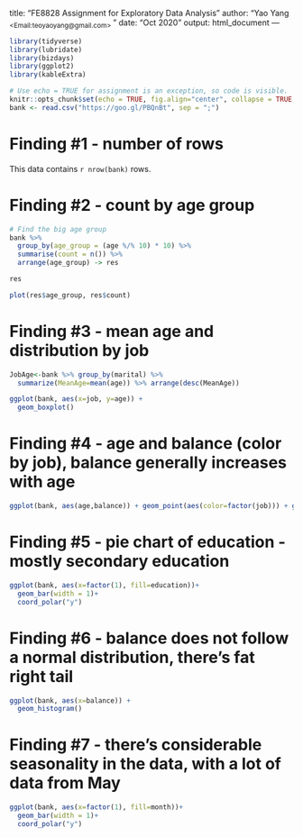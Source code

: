 
title: "FE8828 Assignment for Exploratory Data Analysis"
author: "Yao Yang <sub> <Email:teoyaoyang@gmail.com> </sub>"
date: "Oct 2020"
output: html_document
---

```r
library(tidyverse)
library(lubridate)
library(bizdays)
library(ggplot2)
library(kableExtra)

# Use echo = TRUE for assignment is an exception, so code is visible.
knitr::opts_chunk$set(echo = TRUE, fig.align="center", collapse = TRUE, cache = TRUE)
bank <- read.csv("https://goo.gl/PBQnBt", sep = ";")
```

# Finding #1 - number of rows
This data contains `r nrow(bank)` rows.

# Finding #2 - count by age group
```r
# Find the big age group
bank %>% 
  group_by(age_group = (age %/% 10) * 10) %>%
  summarise(count = n()) %>%
  arrange(age_group) -> res

res

plot(res$age_group, res$count)
```

# Finding #3 - mean age and distribution by job
```r
JobAge<-bank %>% group_by(marital) %>%
  summarize(MeanAge=mean(age)) %>% arrange(desc(MeanAge))

ggplot(bank, aes(x=job, y=age)) + 
  geom_boxplot()
```

# Finding #4 - age and balance (color by job), balance generally increases with age
```r
ggplot(bank, aes(age,balance)) + geom_point(aes(color=factor(job))) + geom_smooth(method="lm")

```

# Finding #5 - pie chart of education - mostly secondary education
```r
ggplot(bank, aes(x=factor(1), fill=education))+
  geom_bar(width = 1)+
  coord_polar("y")

```

# Finding #6 - balance does not follow a normal distribution, there's fat right tail
```r
ggplot(bank, aes(x=balance)) + 
  geom_histogram()

```

# Finding #7 - there's considerable seasonality in the data, with a lot of data from May
```r
ggplot(bank, aes(x=factor(1), fill=month))+
  geom_bar(width = 1)+
  coord_polar("y")

```

